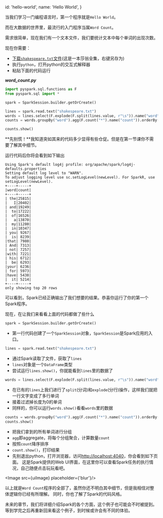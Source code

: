 
  id: 'hello-world',
  name: 'Hello World',
}

当我们学习一门编程语言时，第一个程序就是`Hello World`。

而在大数据的世界里，最流行的入门程序当属`Word Count`。

需求很简单，现在我们有一个文本文件，我们要统计文本中每个单词的出现次数。

现在你需要：

- [下载`shakespeare.txt`文件](/resources/shakespeare.txt)(这是一本莎翁全集，右键另存为)
- 执行`python`，打开python的交互式解释器
- 粘贴下面的代码运行

**_word_count.py_**

```python
import pyspark.sql.functions as F
from pyspark.sql import *

spark = SparkSession.builder.getOrCreate()

lines = spark.read.text("shakespeare.txt")
words = lines.select(F.explode(F.split(lines.value, r"\s")).name("word")).where(F.length("word") > 0)
counts = words.groupBy("word").agg(F.count("*").name("count")).orderBy(F.col("count").desc())

counts.show()
```

**先别慌！**我知道突如其来的代码多少显得有些仓促。但是在第一节课你不需要了解其中细节。

运行代码后你将会看到如下输出

```text
Using Spark's default log4j profile: org/apache/spark/log4j-defaults.properties
Setting default log level to "WARN".
To adjust logging level use sc.setLogLevel(newLevel). For SparkR, use setLogLevel(newLevel).
+----+-----+
|word|count|
+----+-----+
| the|25815|
|   I|20402|
| and|19249|
|  to|17222|
|  of|16526|
|   a|13870|
|  my|11280|
|  in|10347|
| you| 9267|
|  is| 8239|
|that| 7980|
| And| 7313|
| not| 7257|
|with| 7221|
| his| 6712|
|  be| 6293|
|your| 6236|
| for| 5973|
|have| 5438|
|  it| 5214|
+----+-----+
only showing top 20 rows
```

可以看到，Spark已经正确输出了我们想要的结果。恭喜你运行了你的第一个Spark程序。

现在，在让我们来看看上面的代码都做了些什么

```python
spark = SparkSession.builder.getOrCreate()
```

- 第一行代码创建了一个`SparkSession`对象，`SparkSession`是Spark应用的入口。

```python
lines = spark.read.text("shakespeare.txt")
```

- 通过Spark读取了文件，获取了`lines`
- `lines`对象是一个`DataFrame`类型
- 尝试运行`lines.show()`，你就能看到`lines`里的数据了

```python
words = lines.select(F.explode(F.split(lines.value, r"\s")).name("word")).where(F.length("word") > 0)
```

- 在已有的`lines`上我们进行了`split`(分词)和`explode`(分行)操作，这样我们就把一行文字变成了多行单词
- 接着过滤掉长度为0的单词
- 同样的，你可以运行`words.show()`看看`words`里的数据

```python
counts = words.groupBy("word").agg(F.count("*").name("count")).orderBy(F.col("count").desc())
counts.show()
```

- 把我们拿到的所有单词进行分组
- `agg`即aggregate，将每个分组聚合，计算数量`count`
- 按照`count`降序排序
- `count.show()`，打印结果
- 先别退出python，打开浏览器，访问[http://localhost:4040](http://localhost:4040)，你会看到如下页面。
这是Spark提供的Web UI界面，在这里你可以查看Spark任务的执行情况，自己随便点击玩玩看吧。

<Image src={uiImage} placeholder={'blur'}/>

以上就是`Word Count`程序的全部了，虽然你还不明白其中细节，但是我相信对整体逻辑你已经有所理解。
同时，你也了解了Spark的代码风格。

未来的章节，我们将详细介绍Spark的各个方面，这个例子也可能会不时被提到。等到学完之后再重新回来看这个例子，到时候或许会有不同的体验。